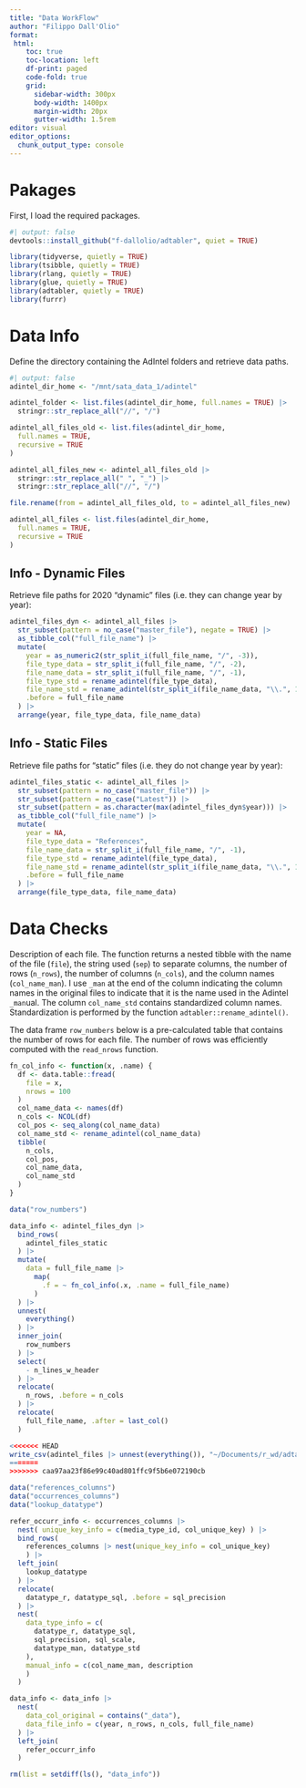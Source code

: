```yaml
---
title: "Data WorkFlow"
author: "Filippo Dall'Olio"
format: 
 html:
    toc: true
    toc-location: left
    df-print: paged
    code-fold: true
    grid:
      sidebar-width: 300px
      body-width: 1400px
      margin-width: 20px
      gutter-width: 1.5rem
editor: visual
editor_options: 
  chunk_output_type: console
---
```


# Pakages

First, I load the required packages.

```r
#| output: false
devtools::install_github("f-dallolio/adtabler", quiet = TRUE)

library(tidyverse, quietly = TRUE)
library(tsibble, quietly = TRUE)
library(rlang, quietly = TRUE)
library(glue, quietly = TRUE)
library(adtabler, quietly = TRUE)
library(furrr)
```

# Data Info

Define the directory containing the AdIntel folders and retrieve data paths.

```r
#| output: false
adintel_dir_home <- "/mnt/sata_data_1/adintel"

adintel_folder <- list.files(adintel_dir_home, full.names = TRUE) |>
  stringr::str_replace_all("//", "/")

adintel_all_files_old <- list.files(adintel_dir_home,
  full.names = TRUE,
  recursive = TRUE
)

adintel_all_files_new <- adintel_all_files_old |>
  stringr::str_replace_all(" ", "_") |>
  stringr::str_replace_all("//", "/")

file.rename(from = adintel_all_files_old, to = adintel_all_files_new)

adintel_all_files <- list.files(adintel_dir_home,
  full.names = TRUE,
  recursive = TRUE
)
```

## Info - Dynamic Files

Retrieve file paths for 2020 "dynamic" files (i.e. they can change year by year):

```r
adintel_files_dyn <- adintel_all_files |>
  str_subset(pattern = no_case("master_file"), negate = TRUE) |>
  as_tibble_col("full_file_name") |>
  mutate(
    year = as_numeric2(str_split_i(full_file_name, "/", -3)),
    file_type_data = str_split_i(full_file_name, "/", -2),
    file_name_data = str_split_i(full_file_name, "/", -1),
    file_type_std = rename_adintel(file_type_data),
    file_name_std = rename_adintel(str_split_i(file_name_data, "\\.", 1)),
    .before = full_file_name
  ) |>
  arrange(year, file_type_data, file_name_data)
```

## Info - Static Files

Retrieve file paths for "static" files (i.e. they do not change year by year):

```r
adintel_files_static <- adintel_all_files |>
  str_subset(pattern = no_case("master_file")) |>
  str_subset(pattern = no_case("Latest")) |>
  str_subset(pattern = as.character(max(adintel_files_dyn$year))) |>
  as_tibble_col("full_file_name") |>
  mutate(
    year = NA,
    file_type_data = "References",
    file_name_data = str_split_i(full_file_name, "/", -1),
    file_type_std = rename_adintel(file_type_data),
    file_name_std = rename_adintel(str_split_i(file_name_data, "\\.", 1)),
    .before = full_file_name
  ) |>
  arrange(file_type_data, file_name_data)
```

# Data Checks

Description of each file. The function returns a nested tibble with the name of the file (`file`), the string used (`sep`) to separate columns, the number of rows (`n_rows`), the number of columns (`n_cols`), and the column names (`col_name_man`). I use `_man` at the end of the column indicating the column names in the original files to indicate that it is the name used in the Adintel `_man`ual. The column `col_name_std` contains standardized column names. Standardization is performed by the function `adtabler::rename_adintel()`.

The data frame `row_numbers` below is a pre-calculated table that contains the number of rows for each file. The number of rows was efficiently computed with the `read_nrows` function.

```r
fn_col_info <- function(x, .name) {
  df <- data.table::fread(
    file = x,
    nrows = 100
  )
  col_name_data <- names(df)
  n_cols <- NCOL(df)
  col_pos <- seq_along(col_name_data)
  col_name_std <- rename_adintel(col_name_data)
  tibble(
    n_cols,
    col_pos,
    col_name_data,
    col_name_std
  )
}

data("row_numbers")

data_info <- adintel_files_dyn |> 
  bind_rows(
    adintel_files_static
  ) |>
  mutate(
    data = full_file_name |> 
      map(
        .f = ~ fn_col_info(.x, .name = full_file_name)
      )
  ) |>
  unnest(
    everything()
  ) |>
  inner_join(
    row_numbers
  ) |>
  select(
    - n_lines_w_header
  ) |>
  relocate(
    n_rows, .before = n_cols
  ) |>
  relocate(
    full_file_name, .after = last_col()
  )

<<<<<<< HEAD
write_csv(adintel_files |> unnest(everything()), "~/Documents/r_wd/adtabler/data-raw/various_data/adintel_files_quarto.csv")
=======
>>>>>>> caa97aa23f86e99c40ad801ffc9f5b6e072190cb
```

```r
data("references_columns")
data("occurrences_columns")
data("lookup_datatype")

refer_occurr_info <- occurrences_columns |> 
  nest( unique_key_info = c(media_type_id, col_unique_key) ) |> 
  bind_rows(
    references_columns |> nest(unique_key_info = col_unique_key)
    ) |>
  left_join(
    lookup_datatype
  ) |>
  relocate(
    datatype_r, datatype_sql, .before = sql_precision
  ) |>
  nest(
    data_type_info = c(
      datatype_r, datatype_sql, 
      sql_precision, sql_scale, 
      datatype_man, datatype_std
    ),
    manual_info = c(col_name_man, description
    )
  )

data_info <- data_info |>
  nest(
    data_col_original = contains("_data"),
    data_file_info = c(year, n_rows, n_cols, full_file_name)
  ) |>
  left_join( 
    refer_occurr_info
  )

```

```r
rm(list = setdiff(ls(), "data_info"))
```

